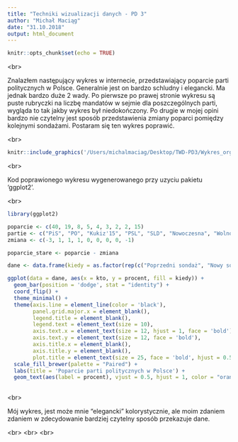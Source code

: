 ```yaml
---
title: "Techniki wizualizacji danych - PD 3"
author: "Michał Maciąg"
date: "31.10.2018"
output: html_document
---
```


```r
knitr::opts_chunk$set(echo = TRUE)
```

<br\>

Znalazłem następujący wykres w internecie, przedstawiający poparcie parti politycznych w Polsce. Generalnie jest on bardzo schludny i elegancki. Ma jednak bardzo duże 2 wady. Po pierwsze po prawej stronie wykresu są puste rubryczki na liczbę mandatów w sejmie dla poszczególnych parti, wygląda to tak jakby wykres był niedokończony. Po drugie w mojej opini bardzo nie czytelny jest sposób przedstawienia zmiany poparci pomiędzy kolejnymi sondażami. Postaram się ten wykres poprawić.

<br\>

```r
knitr::include_graphics('/Users/michalmaciag/Desktop/TWD-PD3/Wykres_orginalny.png')
```

<br\>

Kod poprawionego wykresu wygenerowanego przy uzyciu pakietu 'ggplot2'.

<br\>

```r

library(ggplot2)

poparcie <- c(40, 19, 8, 5, 4, 3, 2, 2, 15)
partie <- c("PiS", "PO", "Kukiz'15", "PSL", "SLD", "Nowoczesna", "Wolność", "Razem", "Niezdecydowani")
zmiana <- c(-3, 1, 1, 1, 0, 0, 0, 0, -1)

poparcie_stare <- poparcie - zmiana

dane <- data.frame(kiedy = as.factor(rep(c("Poprzedni sondaż", "Nowy sondaż"), each=9)), procent = c(poparcie, poparcie_stare), kto = rep(partie, 2))

ggplot(data = dane, aes(x = kto, y = procent, fill = kiedy)) +
  geom_bar(position = 'dodge', stat = "identity") +
  coord_flip() +
  theme_minimal() +
  theme(axis.line = element_line(color = 'black'), 
        panel.grid.major.x = element_blank(), 
        legend.title = element_blank(),
        legend.text = element_text(size = 10),
        axis.text.x = element_text(size = 12, hjust = 1, face = 'bold'), 
        axis.text.y = element_text(size = 12, face = 'bold'),
        axis.title.x = element_blank(),
        axis.title.y = element_blank(),
        plot.title = element_text(size = 25, face = 'bold', hjust = 0.5)) +
  scale_fill_brewer(palette = "Paired") +
  labs(title = 'Poparcie parti politycznych w Polsce') +
  geom_text(aes(label = procent), vjust = 0.5, hjust = 1, color = "orange", position = position_dodge(0.9), size = 5)
  
```

<br\>

Mój wykres, jest może mnie "elegancki" kolorystycznie, ale moim zdaniem zdaniem w zdecydowanie bardziej czytelny sposób przekazuje dane.

<br\>
<br\>
<br\>